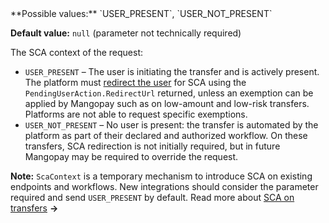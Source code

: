 <ResponseField body="ScaContext" type="string | null" required>
**Possible values:** `USER_PRESENT`, `USER_NOT_PRESENT`

**Default value:** `null` (parameter not technically required)

The SCA context of the request:
- `USER_PRESENT` – The user is initiating the transfer and is actively present. The platform must [redirect the user](/guides/sca/session) for SCA using the `PendingUserAction.RedirectUrl` returned, unless an exemption can be applied by Mangopay such as on low-amount and low-risk transfers. Platforms are not able to request specific exemptions.
- `USER_NOT_PRESENT` – No user is present: the transfer is automated by the platform as part of their declared and authorized workflow. On these transfers, SCA redirection is not initially required, but in future Mangopay may be required to override the request.

**Note:** `ScaContext` is a temporary mechanism to introduce SCA on existing endpoints and workflows. New integrations should consider the parameter required and send `USER_PRESENT` by default. Read more about [SCA on transfers](/guides/sca/transfers) **&rarr;**
</ResponseField>